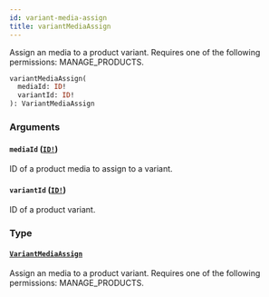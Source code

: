 ```yaml
---
id: variant-media-assign
title: variantMediaAssign
---
```


Assign an media to a product variant. Requires one of the following permissions: MANAGE_PRODUCTS.

```graphql
variantMediaAssign(
  mediaId: ID!
  variantId: ID!
): VariantMediaAssign

```

### Arguments

#### `mediaId` ([`ID!`](../../../developer/api-reference/scalars/id))

ID of a product media to assign to a variant.

#### `variantId` ([`ID!`](../../../developer/api-reference/scalars/id))

ID of a product variant.

### Type

#### [`VariantMediaAssign`](../../../developer/api-reference/objects/variant-media-assign)

Assign an media to a product variant. Requires one of the following permissions: MANAGE_PRODUCTS.
